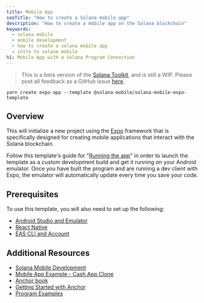 ```yaml
---
title: Mobile App
seoTitle: "How to create a Solana mobile app"
description: "How to create a mobile app on the Solana blockchain"
keywords:
  - solana mobile
  - mobile development
  - how to create a solana mobile app
  - intro to solana mobile
h1: Mobile App with a Solana Program Connection
---
```


> This is a beta version of the [Solana Toolkit](/docs/toolkit/), and is
> still a WIP. Please post all feedback as a GitHub issue
> [here](https://github.com/solana-foundation/developer-content/issues/new?title=%5Btoolkit%5D%20).

```shell
yarn create expo-app --template @solana-mobile/solana-mobile-expo-template
```

## Overview

This will initialize a new project using the [Expo](https://expo.dev) framework
that is specifically designed for creating mobile applications that interact
with the Solana blockchain.

Follow this template's guide for
"[Running the app](https://docs.solanamobile.com/react-native/expo#running-the-app)"
in order to launch the template as a custom development build and get it running
on your Android emulator. Once you have built the program and are running a dev
client with Expo, the emulator will automatically update every time you save
your code.

## Prerequisites

To use this template, you will also need to set up the following:

- [Android Studio and Emulator](https://docs.solanamobile.com/getting-started/development-setup)
- [React Native](https://reactnative.dev/docs/environment-setup?platform=android)
- [EAS CLI and Account](https://docs.expo.dev/build/setup/)

## Additional Resources

- [Solana Mobile Development](https://docs.solanamobile.com/getting-started/intro)
- [Mobile App Example - Cash App Clone](/developers/guides/dapps/cash-app)
- [Anchor book](https://www.anchor-lang.com/)
- [Getting Started with Anchor](https://www.anchor-lang.com/docs)
- [Program Examples](https://github.com/solana-developers/program-examples)
